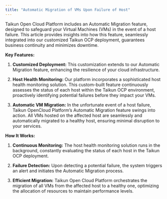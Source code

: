 ```yaml
---
title: "Automatic Migration of VMs Upon Failure of Host"
---
```


Taikun Open Cloud Platform includes an Automatic Migration feature, designed to safeguard your Virtual Machines (VMs) in the event of a host failure. This article provides insights into how this feature, seamlessly integrated into our customized Taikun OCP deployment, guarantees business continuity and minimizes downtime.

**Key Features:**

1. **Customized Deployment:** This customization extends to our Automatic Migration feature, enhancing the resilience of your cloud infrastructure.

2. **Host Health Monitoring:** Our platform incorporates a sophisticated host health monitoring solution. This custom-built feature continuously assesses the status of each host within the Taikun OCP environment, proactively identifying potential failures before they impact your VMs.

3. **Automatic VM Migration:** In the unfortunate event of a host failure, Taikun OpenCloud Platform’s Automatic Migration feature swings into action. All VMs hosted on the affected host are seamlessly and automatically migrated to a healthy host, ensuring minimal disruption to your services.

**How It Works:**

1. **Continuous Monitoring:** The host health monitoring solution runs in the background, constantly evaluating the status of each host in the Taikun OCP deployment.

2. **Failure Detection:** Upon detecting a potential failure, the system triggers an alert and initiates the Automatic Migration process.

3. **Efficient Migration:** Taikun Open Cloud Platform orchestrates the migration of all VMs from the affected host to a healthy one, optimizing the allocation of resources to maintain performance levels.